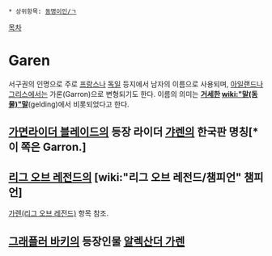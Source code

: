  * 상위항목: [[동명이인/ㄱ]]
[[목차]]
= Garen =
서구권의 인명으로 주로 [[프랑스]]나 [[독일]] 등지에서 남자의 이름으로 사용되며, [[아일랜드]]나 [[그리스]]에서는 가론(Garron)으로 변형되기도 한다. 이름의 의미는 '''[[거세]]한 [[wiki:"말(동물)"말]]'''(gelding)에서 비롯되었다고 한다. 
== [[가면라이더 블레이드]]의 등장 라이더 [[갸렌]]의 한국판 명칭[* 이 쪽은 Garron.] ==
== [[리그 오브 레전드]]의 [wiki:"리그 오브 레전드/챔피언" 챔피언] ==
[[가렌(리그 오브 레전드)]] 항목 참조.

== [[그래플러 바키]]의 등장인물 [[알렉산더 가렌]] ==
